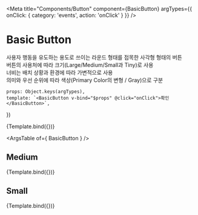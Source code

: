 
<Meta
    title="Components/Button"
    component={BasicButton}
    argTypes={{
        onClick: { 
            category: 'events',
            action: 'onClick'
        }
    }}
/>

# Basic Button

사용자 행동을 유도하는 용도로 쓰이는 라운드 형태를 접목한 사각형 형태의 버튼  
버튼의 사용처에 따라 크기(Large/Medium/Small과 Tiny)로 사용  
너비는 배치 상황과 환경에 따라 가변적으로 사용  
의미와 우선 순위에 따라 색상(Primary Color의 변형 / Gray)으로 구분  

    props: Object.keys(argTypes),
    template: `<BasicButton v-bind="$props" @click="onClick">확인</BasicButton>`,
})

<Canvas>
    <Story name="Large" args={{ size: 'large' }}>
        {Template.bind({})}
    </Story>
</Canvas>

<ArgsTable of={ BasicButton } />

## Medium
<Preview>
    <Story name="Medium Size" args={{ size: 'medium' }}>
        {Template.bind({})}
    </Story>
</Preview>

## Small
<Preview>
    <Story name="Small" args={{ size: 'small' }}>
        {Template.bind({})}
    </Story>
</Preview>
